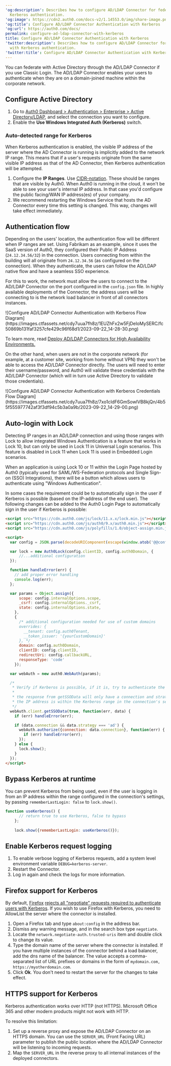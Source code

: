 ---
'og:description': Describes how to configure AD/LDAP Connector for federating with
  Kerberos authentication.
'og:image': https://cdn2.auth0.com/docs-v2/1.14553.0/img/share-image.png
'og:title': Configure AD/LDAP Connector Authentication with Kerberos
'og:url': https://auth0.com/docs/
permalink: configure-ad-ldap-connector-with-kerberos
title: Configure AD/LDAP Connector Authentication with Kerberos
'twitter:description': Describes how to configure AD/LDAP Connector for federating
  with Kerberos authentication.
'twitter:title': Configure AD/LDAP Connector Authentication with Kerberos
---
You can federate with Active Directory through the AD/LDAP Connector if you use Classic Login. The AD/LDAP Connector enables your users to authenticate when they are on a domain-joined machine within the corporate network.

## Configure Active Directory

1. Go to [Auth0 Dashboard \> Authentication \> Enterprise \> Active Directory/LDAP](https://manage.auth0.com/#/connections/enterprise/ad), and select the connection you want to configure.
2. Enable the **Use Windows Integrated Auth (Kerberos)** switch.

### Auto-detected range for Kerberos

When Kerberos authentication is enabled, the visible IP address of the server where the AD Connector is running is implicitly added to the network IP range. This means that if a user's requests originate from the same visible IP address as that of the AD Connector, then Kerberos authentication will be attempted.

1. Configure the **IP Ranges**. Use [CIDR-notation](https://en.wikipedia.org/wiki/Classless_Inter-Domain_Routing). These should be ranges that are visible by Auth0. When Auth0 is running in the cloud, it won't be able to see your user's internal IP address. In that case you'd configure the public facing/WAN IP address(es) of your company.
2. We recommend restarting the Windows Service that hosts the AD Connector every time this setting is changed. This way, changes will take effect immediately.

## Authentication flow

Depending on the users' location, the authentication flow will be different when IP ranges are set. Using Fabrikam as an example, since it uses the SaaS version of Auth0, they configured their Public IP Address (`24.12.34.56/32`) in the connection. Users connecting from within the building will all originate from `24.12.34.56` (as configured on the connection). When they authenticate, the users can follow the AD/LDAP native flow and have a seamless <Tooltip tip="Single Sign-On (SSO): Service that, after a user logs into one applicaton, automatically logs that user in to other applications." cta="View Glossary" href="/docs/glossary?term=SSO">SSO</Tooltip> experience.

For this to work, the network must allow the users to connect to the AD/LDAP Connector on the port configured in the `config.json` file. In highly available deployments of the Connector, the address users will be connecting to is the network load balancer in front of all connectors instances.

<Frame>
  ![Configure AD/LDAP Connector Authentication with Kerberos Flow Diagram](https://images.ctfassets.net/cdy7uua7fh8z/1EUZhFx2w5FjDeIoMySERC/fc50869b131faf3257cfe429c96f68d1/2023-09-22_14-28-30.png)
</Frame>

To learn more, read [Deploy AD/LDAP Connectors for High Availability Environments.](/docs/authenticate/identity-providers/enterprise-identity-providers/active-directory-ldap/ad-ldap-connector/ad-ldap-high-availability)

On the other hand, when users are not in the corporate network (for example, at a customer site, working from home without VPN) they won't be able to access the AD/LDAP Connector directly. The users will need to enter their username/password, and Auth0 will validate these credentials with the AD/LDAP Connector (which will in turn use Active Directory to validate those credentials).

<Frame>
  ![Configure AD/LDAP Connector Authentication with Kerberos Credentials Flow Diagram](https://images.ctfassets.net/cdy7uua7fh8z/7xo1cIdF6GmSowlVB8kjQn/4b55f555977742af3f3df94c5b3a0a9b/2023-09-22_14-29-00.png)
</Frame>

## Auto-login with Lock

<Callout icon="file-lines" color="#0EA5E9" iconType="regular">
  Detecting IP ranges in an AD/LDAP connection and using those ranges with Lock to allow integrated Windows Authentication is a feature that works in Lock 10, but can only be used in Lock 11 in Universal Login scenarios. This feature is disabled in Lock 11 when Lock 11 is used in Embedded Login scenarios.
</Callout>

When an application is using Lock 10 or 11 within the Login Page hosted by Auth0 (typically used for <Tooltip tip="Security Assertion Markup Language (SAML): Standardized protocol allowing two parties to exchange authentication information without a password." cta="View Glossary" href="/docs/glossary?term=SAML">SAML</Tooltip>/WS-Federation protocols and Single Sign-on (SSO) Integrations), there will be a button which allows users to authenticate using "Windows Authentication".

In some cases the requirement could be to automatically sign in the user if Kerberos is possible (based on the IP-address of the end user). The following changes can be added to the Auth0 Login Page to automatically sign in the user if Kerberos is possible:

```html lines expandable
<script src="https://cdn.auth0.com/js/lock/11.x.x/lock.min.js"></script>
<script src="https://cdn.auth0.com/js/auth0/9.x/auth0.min.js"></script>
<script src="https://cdn.auth0.com/js/polyfills/1.0/object-assign.min.js"></script>

<script>
  var config = JSON.parse(decodeURIComponent(escape(window.atob('@@config@@'))));

  var lock = new Auth0Lock(config.clientID, config.auth0Domain, {
      //...additional configuration
  });

  function handleError(err) {
    // add proper error handling
    console.log(err);
  };

  var params = Object.assign({
      scope: config.internalOptions.scope,
      _csrf: config.internalOptions._csrf,
      state: config.internalOptions.state,
    },
    {
      /* additional configuration needed for use of custom domains 
      overrides: {
        __tenant: config.auth0Tenant,
        __token_issuer: '{yourCustomDomain}'
      }, */
      domain: config.auth0Domain,
      clientID: config.clientID,
      redirectUri: config.callbackURL,
      responseType: 'code'
    });

  var webAuth = new auth0.WebAuth(params);

  /*
   * Verify if Kerberos is possible, if it is, try to authenticate the user.
   *
   * the response from getSSOData will only have a connection and strategy if 
   * the IP address is within the Kerberos range in the connection's settings
   */
  webAuth.client.getSSOData(true, function(err, data) {
    if (err) handleError(err);

    if (data.connection && data.strategy === 'ad') {
      webAuth.authorize({connection: data.connection}, function(err) {
        if (err) handleError(err);
      });
    } else {
      lock.show();
    }
  });
</script>
```

## Bypass Kerberos at runtime

You can prevent Kerberos from being used, even if the user is logging in from an IP address within the range configured in the connection's settings, by passing `rememberLastLogin: false` to `lock.show()`.

```javascript lines
function useKerberos() {
      // return true to use Kerberos, false to bypass
    };
    
    lock.show({rememberLastLogin: useKerberos()});
```

## Enable Kerberos request logging

1. To enable verbose logging of Kerberos requests, add a system level environment variable `DEBUG=kerberos-server`.
2. Restart the Connector.
3. Log in again and check the logs for more information.

## Firefox support for Kerberos

By default, [Firefox](https://www.mozilla.org/firefox) [rejects all "negotiate" requests required to authenticate users with Kerberos](https://developer.mozilla.org/en-US/docs/Mozilla/Integrated_authentication). If you wish to use Firefox with Kerberos, you need to AllowList the server where the connector is installed.

1. Open a Firefox tab and type `about:config` in the address bar.
2. Dismiss any warning message, and in the search box type `negotiate`.
3. Locate the `network.negotiate-auth.trusted-uris` item and double click to change its value.
4. Type the domain name of the server where the connector is installed. If you have multiple instances of the connector behind a load balancer, add the dns name of the balancer.
   The value accepts a comma-separated list of URL prefixes or domains in the form of `mydomain.com, https://myotherdomain.com`.
5. Click **Ok**. You don't need to restart the server for the changes to take effect.

## HTTPS support for Kerberos

Kerberos authentication works over HTTP (not HTTPS). Microsoft Office 365 and other modern products might not work with HTTP.

To resolve this limitation:

1. Set up a reverse proxy and expose the AD/LDAP Connector on an HTTPS domain. You can use the `SERVER_URL` (Front Facing URL) parameter to publish the public location where the AD/LDAP Connector will be listening to incoming requests.
2. Map the `SERVER_URL` in the reverse proxy to all internal instances of the deployed connectors.
